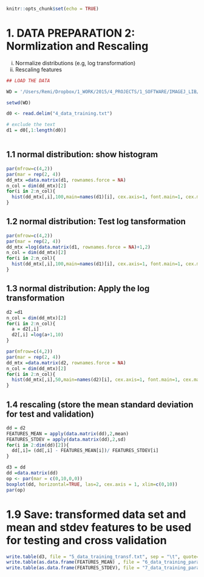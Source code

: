 
```r
knitr::opts_chunk$set(echo = TRUE)
```


# 1. DATA PREPARATION 2: Normlization and Rescaling

i) Normalize distributions (e.g, log transformation)
ii) Rescaling features



```r

## LOAD THE DATA

WD = '/Users/Remi/Dropbox/1_WORK/2015/4_PROJECTS/1_SOFTWARE/IMAGEJ_LIB/CELL SIGNALING ANALYSIS/CODE/2_CLASSIFY/BORDERCELLS/DATA_PREPARATION'

setwd(WD)

d0 <- read.delim("4_data_training.txt")

# exclude the text
d1 = d0[,1:length(d0)]



```


## 1.1 normal distribution: show histogram 

```r
par(mfrow=c(4,2))
par(mar = rep(2, 4))
dd_mtx =data.matrix(d1, rownames.force = NA)
n_col = dim(dd_mtx)[2]
for(i in 2:n_col){
  hist(dd_mtx[,i],100,main=names(d1)[i], cex.axis=1, font.main=1, cex.main=1.3)
}

```


## 1.2 normal distribution: Test log tansformation

```r
par(mfrow=c(4,2))
par(mar = rep(2, 4))
dd_mtx =log(data.matrix(d1, rownames.force = NA)+1,2)
n_col = dim(dd_mtx)[2]
for(i in 2:n_col){
  hist(dd_mtx[,i],100,main=names(d1)[i], cex.axis=1, font.main=1, cex.main=1.3)
}


```



## 1.3 normal distribution: Apply the log transformation
```r
d2 =d1
n_col = dim(dd_mtx)[2]
for(i in 2:n_col){
  a = d2[,i]
  d2[,i] =log(a+1,10)
}

par(mfrow=c(4,2))
par(mar = rep(2, 4))
dd_mtx =data.matrix(d2, rownames.force = NA)
n_col = dim(dd_mtx)[2]
for(i in 2:n_col){
  hist(dd_mtx[,i],50,main=names(d2)[i], cex.axis=1, font.main=1, cex.main=1.3)
}

```



## 1.4 rescaling (store the mean standard deviation for test and validation)
```r

dd = d2
FEATURES_MEAN = apply(data.matrix(dd),2,mean)
FEATURES_STDEV = apply(data.matrix(dd),2,sd)
for(i in 2:dim(dd)[2]){
  dd[,i]= (dd[,i] - FEATURES_MEAN[i])/ FEATURES_STDEV[i]
}

d3 = dd
dd =data.matrix(dd)
op <- par(mar = c(0,10,0,0))
boxplot(dd, horizontal=TRUE, las=2, cex.axis = 1, xlim=c(0,10))
par(op)
```

# 1.9 Save: transformed data set and mean and stdev features to be used for testing and cross validation 

```r

write.table(d3, file = "5_data_training_transf.txt", sep = "\t", quote=FALSE, row.names=FALSE, col.names = colnames(d3))
write.table(as.data.frame(FEATURES_MEAN) , file = "6_data_training_param_MEAN.txt", sep = "\t", quote=FALSE, row.names=T)
write.table(as.data.frame(FEATURES_STDEV), file = "7_data_training_param_STDEV.txt", sep = "\t", quote=FALSE, row.names=T)

```
